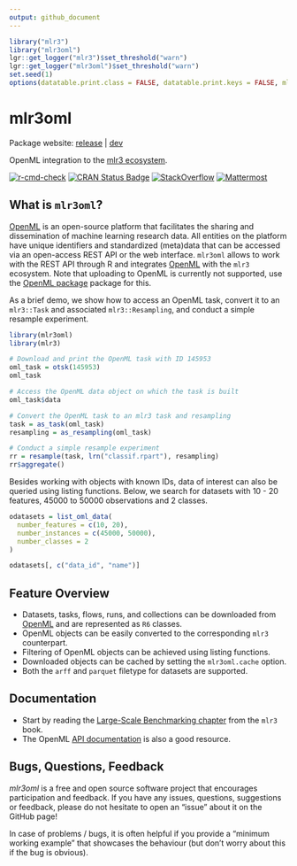 ```yaml
---
output: github_document
---
```


```r
library("mlr3")
library("mlr3oml")
lgr::get_logger("mlr3")$set_threshold("warn")
lgr::get_logger("mlr3oml")$set_threshold("warn")
set.seed(1)
options(datatable.print.class = FALSE, datatable.print.keys = FALSE, mlr3oml.verbose = FALSE)
```

# mlr3oml

Package website: [release](https://mlr3oml.mlr-org.com/) | [dev](https://mlr3oml.mlr-org.com/dev/)

OpenML integration to the [mlr3 ecosystem](https://mlr-org.com/).

[![r-cmd-check](https://github.com/mlr-org/mlr3oml/actions/workflows/r-cmd-check.yml/badge.svg)](https://github.com/mlr-org/mlr3oml/actions/workflows/r-cmd-check.yml)
[![CRAN Status Badge](https://www.r-pkg.org/badges/version-ago/mlr3oml)](https://cran.r-project.org/package=mlr3oml)
[![StackOverflow](https://img.shields.io/badge/stackoverflow-mlr3-orange.svg)](https://stackoverflow.com/questions/tagged/mlr3)
[![Mattermost](https://img.shields.io/badge/chat-mattermost-orange.svg)](https://lmmisld-lmu-stats-slds.srv.mwn.de/mlr_invite/)


## What is `mlr3oml`?

[OpenML](https://www.openml.org) is an open-source platform that facilitates the sharing and dissemination of machine learning research data.
All entities on the platform have unique identifiers and standardized (meta)data that can be accessed via an open-access REST API or the web interface.
`mlr3oml` allows to work with the REST API through R and integrates [OpenML](https://www.openml.org) with the `mlr3` ecosystem.
Note that uploading to OpenML is currently not supported, use the [OpenML package](https://cran.r-project.org/package=OpenML) package for this.

As a brief demo, we show how to access an OpenML task, convert it to an `mlr3::Task` and associated `mlr3::Resampling`, and conduct a simple resample experiment.

```r
library(mlr3oml)
library(mlr3)

# Download and print the OpenML task with ID 145953
oml_task = otsk(145953)
oml_task

# Access the OpenML data object on which the task is built
oml_task$data

# Convert the OpenML task to an mlr3 task and resampling
task = as_task(oml_task)
resampling = as_resampling(oml_task)

# Conduct a simple resample experiment
rr = resample(task, lrn("classif.rpart"), resampling)
rr$aggregate()
```

Besides working with objects with known IDs, data of interest can also be queried using listing functions. Below, we search for datasets with 10 - 20 features, 45000 to 50000 observations and 2 classes.

```r
odatasets = list_oml_data(
  number_features = c(10, 20),
  number_instances = c(45000, 50000),
  number_classes = 2
)

odatasets[, c("data_id", "name")]
```
## Feature Overview

* Datasets, tasks, flows, runs, and collections can be downloaded from [OpenML](https://www.openml.org) and are represented as `R6` classes.
* OpenML objects can be easily converted to the corresponding `mlr3` counterpart.
* Filtering of OpenML objects can be achieved using listing functions.
* Downloaded objects can be cached by setting the `mlr3oml.cache` option.
* Both the `arff` and `parquet` filetype for datasets are supported.

## Documentation

* Start by reading the [Large-Scale Benchmarking chapter](https://mlr3book.mlr-org.com/chapters/chapter11/large-scale_benchmarking.html) from the `mlr3` book.
* The OpenML [API documentation](https://www.openml.org/apis) is also a good resource.


## Bugs, Questions, Feedback

*mlr3oml* is a free and open source software project that
encourages participation and feedback. If you have any issues,
questions, suggestions or feedback, please do not hesitate to open an
“issue” about it on the GitHub page\!

In case of problems / bugs, it is often helpful if you provide a
“minimum working example” that showcases the behaviour (but don’t
worry about this if the bug is obvious).
